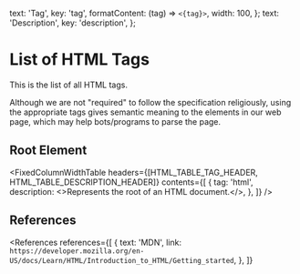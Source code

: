 
  text: 'Tag',
  key: 'tag',
  formatContent: (tag) => <code>&lt;{tag}&gt;</code>,
  width: 100,
};
  text: 'Description',
  key: 'description',
};

<MetadataConfigurer title="Where to Develop" dateCreated="2021-01-19" />

# List of HTML Tags

This is the list of all HTML tags.

Although we are not "required" to follow the specification religiously,
using the appropriate tags gives semantic meaning to the elements in our web page,
which may help bots/programs to parse the page.

## Root Element

<FixedColumnWidthTable
  headers={[HTML_TABLE_TAG_HEADER, HTML_TABLE_DESCRIPTION_HEADER]}
  contents={[
    {
      tag: 'html',
      description: <>Represents the root of an HTML document.</>,
    },
  ]}
/>

## References

<References
  references={[
    {
      text: 'MDN',
      link: `https://developer.mozilla.org/en-US/docs/Learn/HTML/Introduction_to_HTML/Getting_started`,
    },
  ]}
></References>
